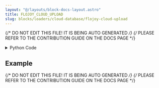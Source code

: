 ```yaml
---
layout: "@/layouts/block-docs-layout.astro"
title: FLOJOY_CLOUD_UPLOAD
slug: blocks/loaders/cloud-database/flojoy-cloud-upload
---
```


{/* DO NOT EDIT THIS FILE! IT IS BEING AUTO GENERATED */}
{/* PLEASE REFER TO THE CONTRIBUTION GUIDE ON THE DOCS PAGE */}


<PythonDocsDisplay docstring={docstring} />

<details>
<summary>Python Code</summary>

```python
import os

from flojoy import DataContainer, FlojoyCloud, flojoy, get_env_var, node_preflight

FLOJOY_CLOUD_URI: str = os.environ.get("FLOJOY_CLOUD_URI") or "https://cloud.flojoy.ai"


@node_preflight
def preflight():
    api_key = get_env_var("FLOJOY_CLOUD_KEY")

    if api_key is None:
        raise KeyError(
            "Flojoy Cloud key is not found! You can set it under Settings -> Environment Variables."
        )


@flojoy
def FLOJOY_CLOUD_UPLOAD(
    default: DataContainer,
    measurement_id: str,
) -> DataContainer:
    """The FLOJOY_CLOUD_UPLOAD node takes a DataContainer as input and uploads it to Flojoy Cloud.

    Flojoy Cloud is still in beta, feel free to try it out and give us feedback!

    Parameters
    ----------
    measurement_id : str
        The measurement id of the data to be uploaded to Flojoy Cloud.

    Returns
    -------
    DataContainer
        The input DataContainer will be returned as it is.
    """

    api_key = get_env_var("FLOJOY_CLOUD_KEY")

    if api_key is None:
        raise KeyError(
            "Flojoy Cloud key is not found! You can set it under Settings -> Environment Variables."
        )

    if measurement_id is None or not measurement_id.startswith("meas_"):
        raise KeyError(
            "You must provide a valid measurement id in order to upload to Flojoy Cloud!"
        )

    cloud = FlojoyCloud(api_key=api_key)

    if default:
        # This will stream the data to the cloud

        cloud.store_dc(default, default.type, measurement_id)

    return default

```

[Find this Flojoy Block on GitHub](https://github.com/flojoy-ai/blocks/blob/main/blocks/LOADERS/CLOUD_DATABASE/FLOJOY_CLOUD_UPLOAD/FLOJOY_CLOUD_UPLOAD.py)

</details>

## Example


<GetHelpWidget />


<AppDisplay app={app} blockName="FLOJOY_CLOUD_UPLOAD" client:visible />


<Example />

{/* DO NOT EDIT THIS FILE! IT IS BEING AUTO GENERATED */}
{/* PLEASE REFER TO THE CONTRIBUTION GUIDE ON THE DOCS PAGE */}
